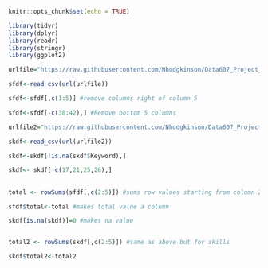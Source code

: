 ```r
knitr::opts_chunk$set(echo = TRUE)

library(tidyr)
library(dplyr)
library(readr)
library(stringr)
library(ggplot2)

urlfile="https://raw.githubusercontent.com/Nhodgkinson/Data607_Project_3/main/Copy%20of%20Data%20Science%20Career%20Terms%20-%20ds%20software.csv"

sfdf<-read_csv(url(urlfile))

sfdf<-sfdf[,c(1:5)] #remove columns right of column 5

sfdf<-sfdf[-c(38:42),] #Remove bottom 5 columns

urlfile2="https://raw.githubusercontent.com/Nhodgkinson/Data607_Project_3/main/Copy%20of%20Data%20Science%20Career%20Terms%20-%20ds%20skills.csv"

skdf<-read_csv(url(urlfile2))

skdf<-skdf[!is.na(skdf$Keyword),] 

skdf<- skdf[-c(17,21,25,26),] 
```

##

```r
total <- rowSums(sfdf[,c(2:5)]) #sums row values starting from column 2. Gives us total number hits for each keyword by site

sfdf$total<-total #makes total value a column

skdf[is.na(skdf)]=0 #makes na value


total2 <- rowSums(skdf[,c(2:5)]) #same as above but for skills

skdf$total2<-total2
```
